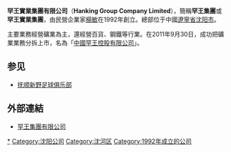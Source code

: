 '''罕王實業集團有限公司'''（'''Hanking Group Company Limited'''），簡稱'''罕王集團'''或'''罕王實業集團'''，由民營企業家[[楊敏|楊敏]]在1992年創立。總部位于中國[[遼寧省|遼寧省]][[沈阳市|沈阳市]]。

主要業務經營礦業為主，還經營百貨、鋼鐵等行業。在2011年9月30日，成功把礦業業務分拆上市，名為「[[中國罕王控股有限公司|中國罕王控股有限公司]]」。

== 参见 ==
* [[抚顺新野足球俱乐部|抚顺新野足球俱乐部]]

==外部連結==
*[http://www.hanking.com/ 罕王集團有限公司]

[[Category:罕王集團|*]]
[[Category:沈阳公司|Category:沈阳公司]]
[[Category:沈河区|Category:沈河区]]
[[Category:1992年成立的公司|Category:1992年成立的公司]]